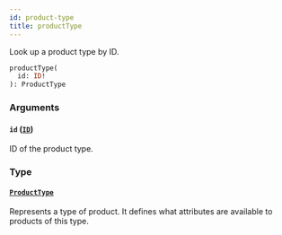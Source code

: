 ```yaml
---
id: product-type
title: productType
---
```


Look up a product type by ID.

```graphql
productType(
  id: ID!
): ProductType
```

### Arguments

#### `id` ([`ID`](../../../developer/api-reference/scalars/id))

ID of the product type.

### Type

#### [`ProductType`](../../../developer/api-reference/objects/product-type)

Represents a type of product. It defines what attributes are available to products of this type.
